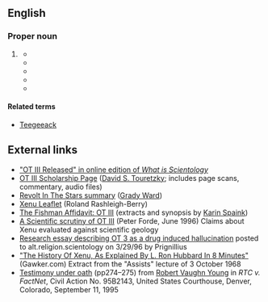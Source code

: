 ==English==
{{wikipedia|Xenu}}
{{wikiquote|Xenu}}
{{commonscat|Xenu}}

===Proper noun===

{{en-proper noun}}

# {{Scientology}} {{non-gloss definition|See quotation.}}
#*{{quote-book|year=2007|author=Una McGovern|title=Chambers Dictionary of the Unexplained|url=http://www.amazon.com/Chambers-Dictionary-Unexplained-Una-McGovern/dp/0550102159|isbn=0550102159|publisher=Chambers|page=607|passage=At the heart of Scientology’s belief system is the story of a galactic dictator called '''Xenu''' who, 76 million years ago, imprisoned the billions of people of the 75 planets of the Galactic Federation in volcanoes on Earth and dropped H-bombs on them. This traumatic event separated the thetans from their bodies. These deeply troubled thetans attach themselves in their millions to humans today; and are responsible for illness, perversion and many of the other problems of the human race. Advanced levels of auditing can help Scientologists to rid themselves of these ‘body thetans’.}}
#*{{quote-book|year=2008|author=Michael Streeter|title=Behind Closed Doors: The Power and Influence of Secret Societies|publisher=New Holland Publishers|url=|isbn=|page=219|passage=That incident, the story of '''Xenu''', is an extremely important incident theologically, because it explains why everyone is infested with body thetans here on earth. It is a serious event considered to have happened.}}
#*{{quote-book|year=2009|author=James R. Lewis|title=Scientology|publisher=Oxford University Press|url=|isbn=|page=91|passage=Briefly, one such event is what is known as "Incident 2," which occurred seventy-five million years ago. In this incident the leader ('''Xenu''') of a group of seventy-six planets (the Galactic Confederation) responded to massive overpopulation by transporting large numbers of people to Earth (Teegeeack) and detonating hydrogen bombs in volcanoes to kill the people. Although the bodies were destroyed, the thetans survived.}}
#*{{quote-book|year=2011|author=Janet Reitman|title=[[w:Inside Scientology: The Story of America's Most Secretive Religion|Inside Scientology: The Story of America's Most Secretive Religion]]|publisher=Houghton Mifflin|url=|isbn=|page=100|passage=More than a few Scientologists read the '''Xenu''' story as “a bizarre science fiction story,” as one former member described it. But fearing they'd be denounced for doubting Hubbard's teachings—to do so would be a thought crime — they held their tongue.}}
#*{{quote-book|year=2011|author=Hugh B. Urban|title=[[w:The Church of Scientology: A History of a New Religion|The Church of Scientology: A History of a New Religion]]|publisher=Princeton University Press|url=|isbn=|page=103|passage=A more elaborate version of the '''Xenu'''/Xemu story appears in a lecture attributed to Hubbard from September 1968, also now widely available online.}}

<!-- #*{{quote-book|year=xxxx|author=|title=|publisher=|url=|isbn=|page=xx|passage=blah blah blah.}} -->

====Related terms====
*[[Teegeeack]]

==External links==
* [http://www.whatisscientology.org/html/Part11/Chp33/pg0592.html "OT III Released" in online edition of ''What is Scientology'']
* [http://www.cs.cmu.edu/~dst/OTIII/index.html OT III Scholarship Page] ([[w:David S. Touretzky|David S. Touretzky]]; includes page scans, commentary, audio files)
* [http://www.suburbia.net/~fun/scn/pers/fun/xenu/revolt.html Revolt In The Stars summary] ([[w:Grady Ward|Grady Ward]])
* [http://www.xenu.net/archive/leaflet/ Xenu Leaflet] (Roland Rashleigh-Berry)
* [http://www.spaink.net/fishman/ot3.html The Fishman Affidavit: OT III] (extracts and synopsis by [[w:Karin Spaink|Karin Spaink]])
* [http://www.spaink.net/cos/essays/forde_volcanos.html A Scientific scrutiny of OT III] (Peter Forde, June 1996) Claims about Xenu evaluated against scientific geology
* [http://www.xenu.net/archive/OTIII-scholar/bts-or-dts.txt Research essay describing OT 3 as a drug induced hallucination] posted to alt.religion.scientology on 3/29/96 by Prignillius
* [http://gawker.com/5037013/the-history-of-xenu-as-explained-by-l-ron-hubbard-himself-in-8-minutes "The History Of Xenu, As Explained By L. Ron Hubbard In 8 Minutes"] (Gawker.com) Extract from the "Assists" lecture of 3 October 1968
* [http://www.spaink.net/cos/coskit/faegre/injunc/young.html Testimony under oath] (pp274–275) from [[w:Robert Vaughn Young|Robert Vaughn Young]] in ''RTC v. FactNet'', Civil Action No. 95B2143, United States Courthouse, Denver, Colorado, September 11, 1995